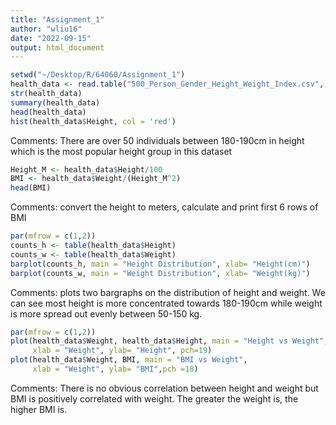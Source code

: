```yaml
---
title: "Assignment_1"
author: "wliu16"
date: "2022-09-15"
output: html_document
---
```


```r
setwd("~/Desktop/R/64060/Assignment_1")
health_data <- read.table("500_Person_Gender_Height_Weight_Index.csv", TRUE, ",")
str(health_data)
summary(health_data)
head(health_data)
hist(health_data$Height, col = 'red')
```
Comments: There are over 50 individuals between 180-190cm in height which is the most popular height group in this dataset

```r
Height_M <- health_data$Height/100
BMI <- health_data$Weight/(Height_M^2)
head(BMI)
```
Comments: convert the height to meters, calculate and print first 6 rows of BMI

```r
par(mfrow = c(1,2))
counts_h <- table(health_data$Height)
counts_w <- table(health_data$Weight)
barplot(counts_h, main = "Height Distribution", xlab= "Height(cm)")
barplot(counts_w, main = "Weight Distribution", xlab= "Weight(kg)")
```

Comments: plots two bargraphs on the distribution of height and weight. We can see most height is more concentrated towards 180-190cm while weight is more spread out evenly between 50-150 kg.

```r
par(mfrow = c(1,2))
plot(health_data$Weight, health_data$Height, main = "Height vs Weight",
     xlab = "Weight", ylab= "Height", pch=19)
plot(health_data$Weight, BMI, main = "BMI vs Weight",
     xlab = "Weight", ylab= "BMI",pch =18)
```
Comments: There is no obvious correlation between height and weight but BMI is positively correlated with weight. The greater the weight is, the higher BMI is. 